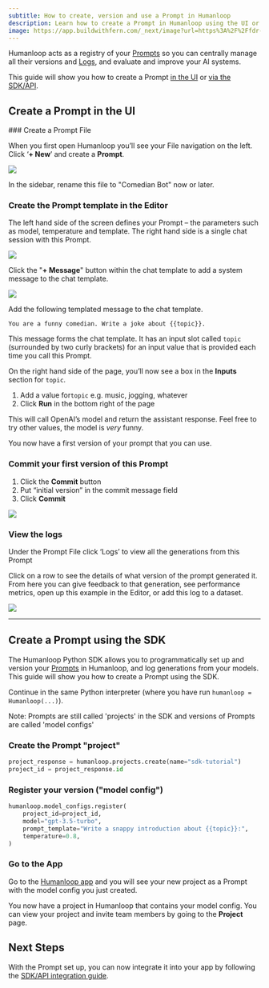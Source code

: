 ```yaml
---
subtitle: How to create, version and use a Prompt in Humanloop
description: Learn how to create a Prompt in Humanloop using the UI or SDK, version it, and use it to generate responses from your AI models. Prompt management is a key part of the Humanloop platform.
image: https://app.buildwithfern.com/_next/image?url=https%3A%2F%2Ffdr-prod-docs-files-public.s3.amazonaws.com%2Fhttps%3A%2F%2Fhumanloop.docs.buildwithfern.com%2F2024-05-31T20%3A04%3A53.218Z%2Fassets%2Fimages%2Faae5149-Screenshot_2024-04-04_at_22.36.38.png&w=3840&q=75
---
```


Humanloop acts as a registry of your [Prompts](/docs/v5/prompts) so you can centrally manage all their versions and [Logs](/docs/v5/logs), and evaluate and improve your AI systems.

This guide will show you how to create a Prompt [in the UI](#create-a-prompt-in-the-ui) or [via the SDK/API](#create-a-prompt-using-the-sdk).

<Markdown src="../../../snippets/prereq-have-account.mdx" />

## Create a Prompt in the UI

<Steps>
### Create a Prompt File

When you first open Humanloop you’ll see your File navigation on the left. Click ‘**+ New**’ and create a **Prompt**.

<img src="../../../assets/images/21c558d-Screenshot_2024-04-04_at_22.25.09.png" />

In the sidebar, rename this file to "Comedian Bot" now or later.

### Create the Prompt template in the Editor

The left hand side of the screen defines your Prompt – the parameters such as model, temperature and template. The right hand side is a single chat session with this Prompt.

<img src="../../../assets/images/cafeccb-Screenshot_2024-04-04_at_22.39.48.png" />

Click the "**+ Message**" button within the chat template to add a system message to the chat template.

<img src="../../../assets/images/aae5149-Screenshot_2024-04-04_at_22.36.38.png" />

Add the following templated message to the chat template.

```
You are a funny comedian. Write a joke about {{topic}}.
```

This message forms the chat template. It has an input slot called `topic` (surrounded by two curly brackets) for an input value that is provided each time you call this Prompt.

On the right hand side of the page, you’ll now see a box in the **Inputs** section for `topic`.

1. Add a value for`topic` e.g. music, jogging, whatever
2. Click **Run** in the bottom right of the page

This will call OpenAI’s model and return the assistant response. Feel free to try other values, the model is _very_ funny.

You now have a first version of your prompt that you can use.

### Commit your first version of this Prompt

1. Click the **Commit** button
2. Put “initial version” in the commit message field
3. Click **Commit**

<img src="../../../assets/images/commit-comedian-prompt.png" />

### View the logs

Under the Prompt File click ‘Logs’ to view all the generations from this Prompt

Click on a row to see the details of what version of the prompt generated it. From here you can give feedback to that generation, see performance metrics, open up this example in the Editor, or add this log to a dataset.

<img src="../../../assets/images/d498aa6-Screenshot_2024-04-04_at_22.38.58.png" />

</Steps>

---

## Create a Prompt using the SDK

The Humanloop Python SDK allows you to programmatically set up and version your [Prompts](/docs/v5/prompts) in Humanloop, and log generations from your models. This guide will show you how to create a Prompt using the SDK.

<Markdown src="../../../snippets/prereq-have-api-key.mdx" />

<Markdown src="../../../snippets/setup-sdk.mdx" />

Continue in the same Python interpreter (where you have run `humanloop = Humanloop(...)`).

<Warning>Note: Prompts are still called 'projects' in the SDK and versions of Prompts are called 'model configs'</Warning>
<Steps>

### Create the Prompt "project"

```python
project_response = humanloop.projects.create(name="sdk-tutorial")
project_id = project_response.id
```

### Register your version ("model config")

```python
humanloop.model_configs.register(
    project_id=project_id,
    model="gpt-3.5-turbo",
    prompt_template="Write a snappy introduction about {{topic}}:",
    temperature=0.8,
)
```

### Go to the App

Go to the [Humanloop app](https://app.humanloop.com) and you will see your new project as a Prompt with the model config you just created.

</Steps>

You now have a project in Humanloop that contains your model config. You can view your project and invite team members by going to the **Project** page.

## Next Steps

With the Prompt set up, you can now integrate it into your app by following the [SDK/API integration guide](./generate-and-log-with-the-sdk).
